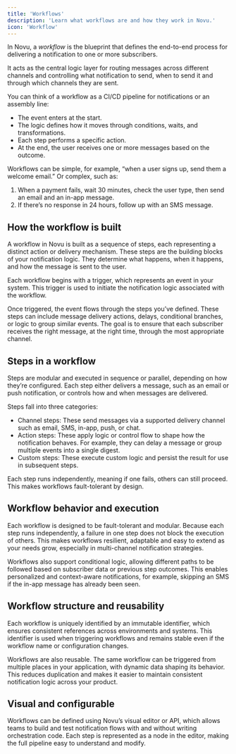 ```yaml
---
title: 'Workflows'
description: 'Learn what workflows are and how they work in Novu.'
icon: 'Workflow'
---
```


In Novu, a _workflow_ is the blueprint that defines the end-to-end process for delivering a notification to one or more subscribers.

It acts as the central logic layer for routing messages across different channels and controlling what notification to send, when to send it and through which channels they are sent.

You can think of a workflow as a CI/CD pipeline for notifications or an assembly line:

- The event enters at the start.
- The logic defines how it moves through conditions, waits, and transformations.
- Each step performs a specific action.
- At the end, the user receives one or more messages based on the outcome.

Workflows can be simple, for example, “when a user signs up, send them a welcome email.” Or complex, such as:
1. When a payment fails, wait 30 minutes, check the user type, then send an email and an in-app message.
2. If there’s no response in 24 hours, follow up with an SMS message.

## How the workflow is built

A workflow in Novu is built as a sequence of steps, each representing a distinct action or delivery mechanism. These steps are the building blocks of your notification logic. They determine what happens, when it happens, and how the message is sent to the user.

Each workflow begins with a trigger, which represents an event in your system. This trigger is used to initiate the notification logic associated with the workflow.

Once triggered, the event flows through the steps you’ve defined. These steps can include message delivery actions, delays, conditional branches, or logic to group similar events. The goal is to ensure that each subscriber receives the right message, at the right time, through the most appropriate channel.

## Steps in a workflow

Steps are modular and executed in sequence or parallel, depending on how they’re configured. Each step either delivers a message, such as an email or push notification, or controls how and when messages are delivered.

Steps fall into three categories:

- Channel steps: These send messages via a supported delivery channel such as email, SMS, in-app, push, or chat.
- Action steps: These apply logic or control flow to shape how the notification behaves. For example, they can delay a message or group multiple events into a single digest.
- Custom steps: These execute custom logic and persist the result for use in subsequent steps.

Each step runs independently, meaning if one fails, others can still proceed. This makes workflows fault-tolerant by design.

## Workflow behavior and execution

Each workflow is designed to be fault-tolerant and modular. Because each step runs independently, a failure in one step does not block the execution of others. This makes workflows resilient, adaptable and easy to extend as your needs grow, especially in multi-channel notification strategies.

Workflows also support conditional logic, allowing different paths to be followed based on subscriber data or previous step outcomes. This enables personalized and context-aware notifications, for example, skipping an SMS if the in-app message has already been seen.

## Workflow structure and reusability

Each workflow is uniquely identified by an immutable identifier, which ensures consistent references across environments and systems. This identifier is used when triggering workflows and remains stable even if the workflow name or configuration changes.

Workflows are also reusable. The same workflow can be triggered from multiple places in your application, with dynamic data shaping its behavior. This reduces duplication and makes it easier to maintain consistent notification logic across your product.

## Visual and configurable

Workflows can be defined using Novu’s visual editor or API, which allows teams to build and test notification flows with and without writing orchestration code. Each step is represented as a node in the editor, making the full pipeline easy to understand and modify.
